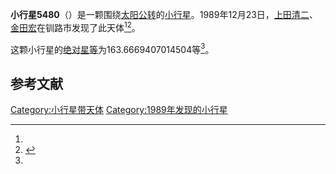 {{Infobox planet
| bgcolour = #FFFFC0
| name = 5480
| symbol = 
| image = 
| caption = 
| discovery = yes
| discovery_ref = 
| discoverer = [[上田清二|上田清二]]、[[金田宏|金田宏]]
| discovery_site = [[钏路市|钏路市]] 
| discovered = 1989年12月23日
| designations = yes
| mp_name = 
| named_after = 
| alt_names = 1989 YK8/ 1976 OT
| mp_category = [[主带小行星|主带小行星]]
| orbit_ref = <ref name="a">[http://ssd.jpl.nasa.gov/sbdb.cgi?sstr=5480 5480] {{Wayback|url=http://ssd.jpl.nasa.gov/sbdb.cgi?sstr=5480 |date=20110610000129 }}，小行星數據庫瀏覽器（JPL Small-Body Database Browser）－[[美国国家航空航天局|美国国家航空航天局]]喷气推进实验室</ref>
| epoch = 2456400.5 (2013年4月18日更新)
| aphelion = {{convert|3.426946809323452|AU|km|3|abbr=on|lk=out}}
| perihelion = {{convert|2.836188956251612|AU|km|3|abbr=on}}
| semimajor = {{convert|3.131567882787532|AU|km|3|abbr=on}}
| eccentricity = 0.094323016
| period = 2024.142913 [[日|日]]<br />5.54[[儒略年|儒略年]]
| avg_speed = 
| inclination = 6.667257775934599
| asc_node = 120.4786793692676
| mean_anomaly = 
| arg_peri = 163.6669407014504
| satellites = 
| physical_characteristics = yes
| dimensions = 
| mass = 
| density = 
| surface_grav = 
| escape_velocity = 
| sidereal_day = 
| axial_tilt = 
| pole_ecliptic_lat = 
| pole_ecliptic_lon = 
| albedo = 
| temperatures= 
| temp_name1 = 
| mean_temp_1 = 
| max_temp_1 = 
| temp_name2 = 
| max_temp_2 = 
| spectral_type = 
| abs_magnitude = 163.6669407014504
}}

'''小行星5480'''（{{lang-en|5480}}）是一颗围绕[[太阳|太阳]][[公转|公转]]的[[小行星|小行星]]。1989年12月23日，[[上田清二|上田清二]]、[[金田宏|金田宏]]在钏路市发现了此天体<ref name="a" /><ref>{{cite news|title=小行星列表|url=http://cfa-www.harvard.edu/iau/lists/NumberedMPs.txt|accessdate=2013-07-08|newspaper=哈佛大学|archive-date=2008-05-17|archive-url=https://web.archive.org/web/20080517010638/http://cfa-www.harvard.edu/iau/lists/NumberedMPs.txt|dead-url=no}}</ref>。

这颗小行星的[[绝对星等|绝对星等]]为163.6669407014504等<ref name="a" />。

==参考文献==
{{reflist}}
{{Minor Planet Number|[[小行星5479|小行星5479]]|[[小行星5481|小行星5481]]}}

{{小天体}}

[[Category:小行星带天体|Category:小行星带天体]]
[[Category:1989年发现的小行星|Category:1989年发现的小行星]]

{{asteroid-stub}}